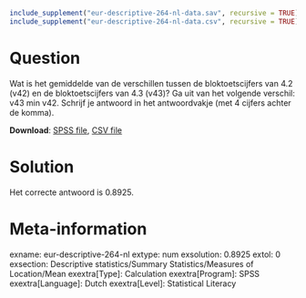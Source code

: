 ```r
include_supplement("eur-descriptive-264-nl-data.sav", recursive = TRUE)
include_supplement("eur-descriptive-264-nl-data.csv", recursive = TRUE)
```

Question
========
Wat is het gemiddelde van de verschillen tussen de bloktoetscijfers van 4.2 (v42) en de bloktoetscijfers van 4.3 (v43)? Ga uit van het volgende verschil: v43 min v42. Schrijf je antwoord in het antwoordvakje (met 4 cijfers achter de komma).

**Download**: [SPSS file](eur-descriptive-264-nl-data.sav), [CSV file](eur-descriptive-264-nl-data.csv)


Solution
========
Het correcte antwoord is 0.8925.


Meta-information
================
exname: eur-descriptive-264-nl
extype: num
exsolution: 0.8925
extol: 0
exsection: Descriptive statistics/Summary Statistics/Measures of Location/Mean
exextra[Type]: Calculation
exextra[Program]: SPSS
exextra[Language]: Dutch
exextra[Level]: Statistical Literacy
